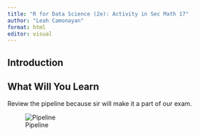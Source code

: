 ```yaml
---
title: "R for Data Science (2e): Activity in Sec Math 17"
author: "Leah Camonayan"
format: html
editor: visual
---
```


## Introduction

## What Will You Learn

Review the pipeline because sir will make it a part of our exam.

![Pipeline](r4dspics/r4dspic1.png)
